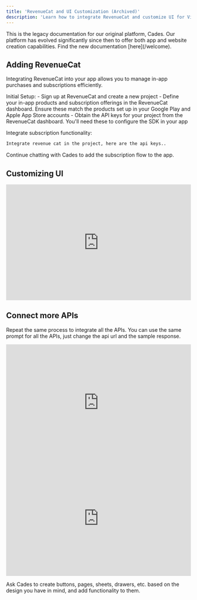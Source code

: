 ```yaml
---
title: 'RevenueCat and UI Customization (Archived)'
description: 'Learn how to integrate RevenueCat and customize UI for VideoGPTAI'
---
```


<Note>
  This is the legacy documentation for our original platform, Cades. Our platform has evolved significantly since then to offer both app and website creation capabilities. Find the new documentation [here](/welcome).
</Note>

## Adding RevenueCat
Integrating RevenueCat into your app allows you to manage in-app purchases and subscriptions efficiently.

<Info>
Initial Setup:
  - Sign up at RevenueCat and create a new project
  - Define your in-app products and subscription offerings in the RevenueCat dashboard. Ensure these match the products set up in your Google Play and Apple App Store accounts
  - Obtain the API keys for your project from the RevenueCat dashboard. You'll need these to configure the SDK in your app
</Info>

Integrate subscription functionality:

```bash
Integrate revenue cat in the project, here are the api keys..
```
Continue chatting with Cades to add the subscription flow to the app.

## Customizing UI

<iframe
  width="100%"
  height="315"
  src="https://www.youtube.com/embed/5aJIt9kwfBI"
  title="YouTube video player"
  frameborder="0"
  allow="accelerometer; autoplay; clipboard-write; encrypted-media; gyroscope; picture-in-picture"
  allowFullScreen
></iframe>

## Connect more APIs
Repeat the same process to integrate all the APIs.
<Tip>
  You can use the same prompt for all the APIs, just change the api url and the sample response.
</Tip>

<iframe
  width="100%"
  height="315"
  src="https://www.youtube.com/embed/ZeullS_n0pk"
  title="YouTube video player"
  frameborder="0"
  allow="accelerometer; autoplay; clipboard-write; encrypted-media; gyroscope; picture-in-picture"
  allowFullScreen
></iframe>
<br />
<iframe
  width="100%"
  height="315"
  src="https://www.youtube.com/embed/Tu_7h1Ho7vI"
  title="YouTube video player"
  frameborder="0"
  allow="accelerometer; autoplay; clipboard-write; encrypted-media; gyroscope; picture-in-picture"
  allowFullScreen
></iframe>

Ask Cades to create buttons, pages, sheets, drawers, etc. based on the design you have in mind, and add functionality to them.
